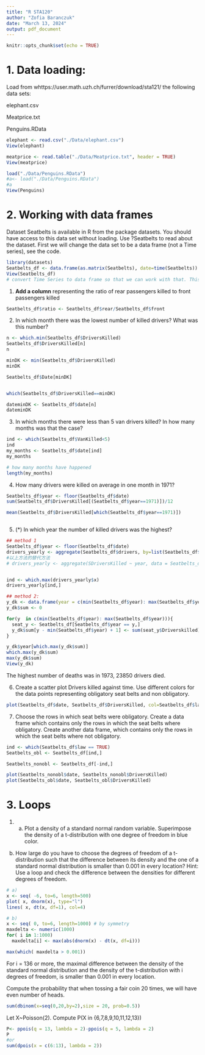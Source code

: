 ```yaml
---
title: "R STA120"
author: "Zofia Baranczuk"
date: "March 13, 2024"
output: pdf_document
---
```


```r
knitr::opts_chunk$set(echo = TRUE)
```

# 1. Data loading:
Load from whttps://user.math.uzh.ch/furrer/download/sta121/ the following data sets:

elephant.csv

Meatprice.txt

Penguins.RData 


```r
elephant <- read.csv("./Data/elephant.csv")
View(elephant)
```

```r
meatprice <- read.table("./Data/Meatprice.txt", header = TRUE)
View(meatprice)

```



```r
load("./Data/Penguins.RData")
#a<- load("./Data/Penguins.RData")
#a
View(Penguins)
```


# 2. Working with data frames

Dataset Seatbelts is available in R from the package datasets. 
You should have access to this data set without loading.
Use ?Seatbelts to read about the dataset. 
First we will change the data set to be a data frame (not a Time series), see the code. 
```r
library(datasets)
Seatbelts_df <- data.frame(as.matrix(Seatbelts), date=time(Seatbelts)) 
View(Seatbelts_df)
# convert Time Series to data frame so that we can work with that. This step is not relevent for us at the moment, we just want to have a data frame to work with

```
1. **Add a column** representing the ratio of rear passengers killed to front passengers killed
```r
Seatbelts_df$ratio <- Seatbelts_df$rear/Seatbelts_df$front

```

2. In which month there was the lowest number of killed drivers? What was this number?
```r
n <- which.min(Seatbelts_df$DriversKilled)
Seatbelts_df$DriversKilled[n]
n

minDK <- min(Seatbelts_df$DriversKilled)
minDK

Seatbelts_df$Date[minDK]


which(Seatbelts_df$DriversKilled==minDK)

dateminDK <- Seatbelts_df$date[n]
dateminDK

```


3. In which months there were less than 5 van drivers killed? In how many months was that the case?
```r
ind <- which(Seatbelts_df$VanKilled<5)
ind
my_months <- Seatbelts_df$date[ind]
my_months

# how many months have happened 
length(my_months)

```

4. How many drivers were killed on average in one month in 1971?
```r
Seatbelts_df$year <- floor(Seatbelts_df$date)
sum(Seatbelts_df$DriversKilled[(Seatbelts_df$year==1971)])/12

mean(Seatbelts_df$DriversKilled[which(Seatbelts_df$year==1971)])



```
5. (*) In which year the number of killed drivers was the highest?

```r
## method 1
Seatbelts_df$year <- floor(Seatbelts_df$date)
drivers_yearly <- aggregate(Seatbelts_df$drivers, by=list(Seatbelts_df$year), FUN = sum) # aggregate 的默认方法是mean,此处强调是sum
#以上方法的替代方法
# drivers_yearly <- aggregate(SDriversKilled ~ year, data = Seatbelts_df, FUN = sum)


ind <- which.max(drivers_yearly$x)
drivers_yearly[ind,]

## method 2:
y_dk <- data.frame(year = c(min(Seatbelts_df$year): max(Seatbelts_df$year)))
y_dk$sum <- 0

for(y  in c(min(Seatbelts_df$year): max(Seatbelts_df$year))){
  seat_y <- Seatbelts_df[Seatbelts_df$year == y,]
  y_dk$sum[y - min(Seatbelts_df$year) + 1] <- sum(seat_y$Driverskilled)
}

y_dk$year[which.max(y_dk$sum)]
which.max(y_dk$sum)
max(y_dk$sum)
View(y_dk)

```
The highest number of deaths was in 1973, 23850 drivers died.  

6. Create a scatter plot Drivers killed against time.
Use different colors for the data points representing obligatory seat belts and non obligatory.
```r
plot(Seatbelts_df$date, Seatbelts_df$DriversKilled, col=Seatbelts_df$law +5)
```


7. Choose the rows in which seat belts were obligatory.
Create a data frame which contains only the rows in which the seat belts where obligatory. 
Create another data frame, which contains only the rows in which the seat belts where not obligatory.
```r
ind <- which(Seatbelts_df$law == TRUE)
Seatbelts_obl <- Seatbelts_df[ind,]

Seatbelts_nonobl <- Seatbelts_df[-ind,]

plot(Seatbelts_nonobl$date, Seatbelts_nonobl$DriversKilled)
plot(Seatbelts_obl$date, Seatbelts_obl$DriversKilled)

```


# 3. Loops

1. a) Plot a density of a standard normal random variable. Superimpose the density of a t-distribution with one
degree of freedom in blue color.
b) How large do you have to choose the degrees of freedom of a t-distribution such that the difference between
its density and the one of a standard normal distribution is smaller than 0.001 in every location? Hint: Use
a loop and check the difference between the densities for different degrees of freedom.

```r
# a)
x <- seq( -6, to=6, length=500)
plot( x, dnorm(x), type="l") 
lines( x, dt(x, df=1), col=4) 

# b)
x <- seq( 0, to=6, length=1000) # by symmetry
maxdelta <- numeric(1000)
for( i in 1:1000) 
  maxdelta[i] <- max(abs(dnorm(x) - dt(x, df=i)))

max(which( maxdelta > 0.001)) 


```
For i = 136 or more, the maximal difference between the density of the standard normal distribution and the density of the t-distribution with i degrees of freedom, is smaller than 0.001 in every location.


###########
Compute the probability that when tossing a fair coin 20 times, we will have even number of heads. 
```r
sum(dbinom(x=seq(0,20,by=2),size = 20, prob=0.5))


```
#######################
Let X~Poisson(2). Compute P(X in {6,7,8,9,10,11,12,13}) 
```r
P<- ppois(q = 13, lambda = 2)-ppois(q = 5, lambda = 2)
P
#or
sum(dpois(x = c(6:13), lambda = 2))
```
